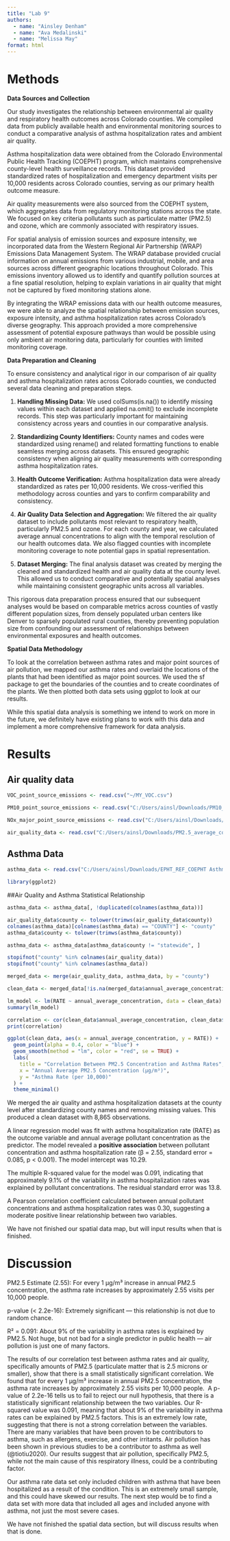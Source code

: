 ```yaml
---
title: "Lab 9"
authors: 
  - name: "Ainsley Denham" 
  - name: "Ava Medalinski"
  - name: "Melissa May"
format: html
---
```


# Methods 

**Data Sources and Collection**

Our study investigates the relationship between environmental air quality and respiratory health outcomes across Colorado counties. We compiled data from publicly available health and environmental monitoring sources to conduct a comparative analysis of asthma hospitalization rates and ambient air quality.

Asthma hospitalization data were obtained from the Colorado Environmental Public Health Tracking (COEPHT) program, which maintains comprehensive county-level health surveillance records. This dataset provided standardized rates of hospitalization and emergency department visits per 10,000 residents across Colorado counties, serving as our primary health outcome measure.

Air quality measurements were also sourced from the COEPHT system, which aggregates data from regulatory monitoring stations across the state. We focused on key criteria pollutants such as particulate matter (PM2.5) and ozone, which are commonly associated with respiratory issues.

For spatial analysis of emission sources and exposure intensity, we incorporated data from the Western Regional Air Partnership (WRAP) Emissions Data Management System. The WRAP database provided crucial information on annual emissions from various industrial, mobile, and area sources across different geographic locations throughout Colorado. This emissions inventory allowed us to identify and quantify pollution sources at a fine spatial resolution, helping to explain variations in air quality that might not be captured by fixed monitoring stations alone.

By integrating the WRAP emissions data with our health outcome measures, we were able to analyze the spatial relationship between emission sources, exposure intensity, and asthma hospitalization rates across Colorado's diverse geography. This approach provided a more comprehensive assessment of potential exposure pathways than would be possible using only ambient air monitoring data, particularly for counties with limited monitoring coverage.

**Data Preparation and Cleaning**

To ensure consistency and analytical rigor in our comparison of air quality and asthma hospitalization rates across Colorado counties, we conducted several data cleaning and preparation steps.

1.  **Handling Missing Data:** We used colSums(is.na()) to identify missing values within each dataset and applied na.omit() to exclude incomplete records. This step was particularly important for maintaining consistency across years and counties in our comparative analysis.

2.  **Standardizing County Identifiers:** County names and codes were standardized using rename() and related formatting functions to enable seamless merging across datasets. This ensured geographic consistency when aligning air quality measurements with corresponding asthma hospitalization rates.

3.  **Health Outcome Verification:** Asthma hospitalization data were already standardized as rates per 10,000 residents. We cross-verified this methodology across counties and yars to confirm comparability and consistency.

4.  **Air Quality Data Selection and Aggregation:** We filtered the air quality dataset to include pollutants most relevant to respiratory health, particularly PM2.5 and ozone. For each county and year, we calculated average annual concentrations to align with the temporal resolution of our health outcomes data. We also flagged counties with incomplete monitoring coverage to note potential gaps in spatial representation.

5.  **Dataset Merging:** The final analysis dataset was created by merging the cleaned and standardized health and air quality data at the county level. This allowed us to conduct comparative and potentially spatial analyses while maintaining consistent geographic units across all variables.

This rigorous data preparation process ensured that our subsequent analyses would be based on comparable metrics across counties of vastly different population sizes, from densely populated urban centers like Denver to sparsely populated rural counties, thereby preventing population size from confounding our assessment of relationships between environmental exposures and health outcomes.

**Spatial Data Methodology**

To look at the correlation between asthma rates and major point sources of air pollution, we mapped our asthma rates and overlaid the locations of the plants that had been identified as major point sources. We used the sf package to get the boundaries of the counties and to create coordinates of the plants. We then plotted both data sets using ggplot to look at our results.

While this spatial data analysis is something we intend to work on more in the future, we definitely have existing plans to work with this data and implement a more comprehensive framework for data analysis.

# Results 

## Air quality data

```r
VOC_point_source_emissions <- read.csv("~/MY_VOC.csv")

PM10_point_source_emissions <- read.csv("C:/Users/ainsl/Downloads/PM10_point_source(Sheet1).csv")

NOx_major_point_source_emissions <- read.csv("C:/Users/ainsl/Downloads/NOx_point_source(Sheet1).csv")

air_quality_data <- read.csv("C:/Users/ainsl/Downloads/PM2.5_average_concentration.csv")
```

## Asthma Data

```r
asthma_data <- read.csv("C:/Users/ainsl/Downloads/EPHT_REF_COEPHT Asthma Data_2023_EN.xlsx - ED AA Asthma 2011-2023.csv")
```

```r
library(ggplot2)
```

##Air Quality and Asthma Statistical Relationship

```r
asthma_data <- asthma_data[, !duplicated(colnames(asthma_data))]

air_quality_data$county <- tolower(trimws(air_quality_data$county))
colnames(asthma_data)[colnames(asthma_data) == "COUNTY"] <- "county"
asthma_data$county <- tolower(trimws(asthma_data$county))

asthma_data <- asthma_data[asthma_data$county != "statewide", ]

stopifnot("county" %in% colnames(air_quality_data))
stopifnot("county" %in% colnames(asthma_data))

merged_data <- merge(air_quality_data, asthma_data, by = "county")

clean_data <- merged_data[!is.na(merged_data$annual_average_concentration) & !is.na(merged_data$RATE), ]

lm_model <- lm(RATE ~ annual_average_concentration, data = clean_data)
summary(lm_model)
```

```r
correlation <- cor(clean_data$annual_average_concentration, clean_data$RATE, use = "complete.obs")
print(correlation)
```

```r
ggplot(clean_data, aes(x = annual_average_concentration, y = RATE)) +
  geom_point(alpha = 0.4, color = "blue") +
  geom_smooth(method = "lm", color = "red", se = TRUE) +
  labs(
    title = "Correlation Between PM2.5 Concentration and Asthma Rates",
    x = "Annual Average PM2.5 Concentration (µg/m³)",
    y = "Asthma Rate (per 10,000)"
  ) +
  theme_minimal()
```

We merged the air quality and asthma hospitalization datasets at the county level after standardizing county names and removing missing values. This produced a clean dataset with 8,865 observations.

A linear regression model was fit with asthma hospitalization rate (RATE) as the outcome variable and annual average pollutant concentration as the predictor. The model revealed a **positive association** between pollutant concentration and asthma hospitalization rate (β = 2.55, standard error = 0.085, p \< 0.001). The model intercept was 10.29.

The multiple R-squared value for the model was 0.091, indicating that approximately 9.1% of the variability in asthma hospitalization rates was explained by pollutant concentrations. The residual standard error was 13.8.

A Pearson correlation coefficient calculated between annual pollutant concentrations and asthma hospitalization rates was 0.30, suggesting a moderate positive linear relationship between two variables.

We have not finished our spatial data map, but will input results when that is finished.

# Discussion

PM2.5 Estimate (2.55): For every 1 µg/m³ increase in annual PM2.5 concentration, the asthma rate increases by approximately 2.55 visits per 10,000 people.

p-value (\< 2.2e-16): Extremely significant — this relationship is not due to random chance.

R² = 0.091: About 9% of the variability in asthma rates is explained by PM2.5. Not huge, but not bad for a single predictor in public health — air pollution is just one of many factors.

The results of our correlation test between asthma rates and air quality, specifically amounts of PM2.5 (particulate matter that is 2.5 microns or smaller), show that there is a small statistically significant correlation. We found that for every 1 µg/m³ increase in annual PM2.5 concentration, the asthma rate increases by approximately 2.55 visits per 10,000 people.  A p-value of 2.2e-16 tells us to fail to reject our null hypothesis, that there is a statistically significant relationship between the two variables. Our R-squared value was 0.091, meaning that about 9% of the variability in asthma rates can be explained by PM2.5 factors. This is an extremely low rate, suggesting that there is not a strong correlation between the variables. There are many variables that have been proven to be contributors to asthma, such as allergens, exercise, and other irritants. Air pollution has been shown in previous studies to be a contributor to asthma as well (\@tiotiu2020). Our results suggest that air pollution, specifically PM2.5, while not the main cause of this respiratory illness, could be a contributing factor. 

Our asthma rate data set only included children with asthma that have been hospitalized as a result of the condition. This is an extremely small sample, and this could have skewed our results. The next step would be to find a data set with more data that included all ages and included anyone with asthma, not just the most severe cases. 

We have not finished the spatial data section, but will discuss results when that is done. 
